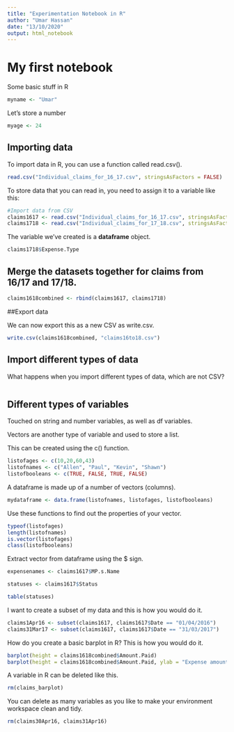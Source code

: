 ```yaml
---
title: "Experimentation Notebook in R"
author: "Umar Hassan"
date: "13/10/2020"
output: html_notebook
---
```


# My first notebook

Some basic stuff in R
```r
myname <- "Umar"
```

Let's store a number
```r
myage <- 24
```

## Importing data

To import data in R, you can use a function called read.csv().
```r
read.csv("Individual_claims_for_16_17.csv", stringsAsFactors = FALSE)
```

To store data that you can read in, you need to assign it to a variable like this:

```r
#Import data from CSV
claims1617 <- read.csv("Individual_claims_for_16_17.csv", stringsAsFactors = FALSE)
claims1718 <- read.csv("Individual_claims_for_17_18.csv", stringsAsFactors = FALSE)
```

The variable we've created is a **dataframe** object.
```r
claims1718$Expense.Type
```

## Merge the datasets together for claims from 16/17 and 17/18.
```r
claims1618combined <- rbind(claims1617, claims1718)
```

##Export data

We can now export this as a new CSV as write.csv.

```r
write.csv(claims1618combined, "claims16to18.csv")
```

## Import different types of data

What happens when you import different types of data, which are not CSV?

```r

```


## Different types of variables

Touched on string and number variables, as well as df variables. 

Vectors are another type of variable and used to store a list.

This can be created using the c() function.

```r
listofages <- c(10,20,60,43)
listofnames <- c("Allen", "Paul", "Kevin", "Shawn")
listofbooleans <- c(TRUE, FALSE, TRUE, FALSE)
```

A dataframe is made up of a number of vectors (columns).
```r
mydataframe <- data.frame(listofnames, listofages, listofbooleans)
```

Use these functions to find out the properties of your vector.
```r
typeof(listofages)
length(listofnames)
is.vector(listofages)
class(listofbooleans)
```

Extract vector from dataframe using the $ sign.
```r
expensenames <- claims1617$MP.s.Name
```

```r
statuses <- claims1617$Status
```

```r
table(statuses)
```

I want to create a subset of my data and this is how you would do it.
```r
claims1Apr16 <- subset(claims1617, claims1617$Date == "01/04/2016")
claims31Mar17 <- subset(claims1617, claims1617$Date == "31/03/2017")
```

How do you create a basic barplot in R? This is how you would do it.
```r
barplot(height = claims1618combined$Amount.Paid)
barplot(height = claims1618combined$Amount.Paid, ylab = "Expense amount paid", xlab = "Date")
```

A variable in R can be deleted like this.
```r
rm(claims_barplot)
```

You can delete as many variables as you like to make your environment workspace clean and tidy.

```r
rm(claims30Apr16, claims31Apr16)
```

